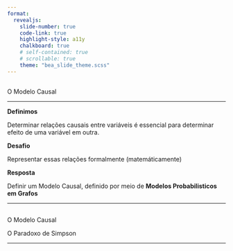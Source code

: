 ```yaml
---
format: 
  revealjs:
    slide-number: true
    code-link: true
    highlight-style: a11y
    chalkboard: true
    # self-contained: true
    # scrollable: true
    theme: "bea_slide_theme.scss"
---
```


##  {#modelo-causal data-menu-title="O Modelo Causal"}

[O Modelo Causal]{.slide-title}

<hr>

::: sanchez-font
::: purple-text
**Definimos**
:::
:::

Determinar relações causais entre variáveis é essencial para determinar efeito de uma variável em outra.

::: sanchez-font
::: purple-text
**Desafio**
:::
:::

Representar essas relações formalmente (matemáticamente)

::: sanchez-font
::: purple-text
**Resposta**
:::
:::

Definir um Modelo Causal, definido por meio de **Modelos Probabilisticos em Grafos**

---

##  {#modelo-causal data-menu-title="O Modelo Causal"}

[O Modelo Causal]{.slide-title}

[O Paradoxo de Simpson]{.custom-subtitle2}

<hr>

